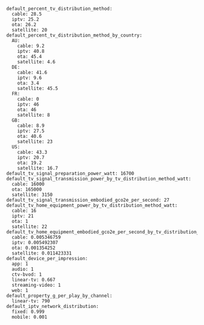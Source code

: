 ```
default_percent_tv_distribution_method:
  cable: 28.5
  iptv: 25.2
  ota: 26.2
  satellite: 20
default_percent_tv_distribution_method_by_country:
  AU:
    cable: 9.2
    iptv: 40.8
    ota: 45.4
    satellite: 4.6
  DE:
    cable: 41.6
    iptv: 9.6
    ota: 3.4
    satellite: 45.5
  FR:
    cable: 0
    iptv: 46
    ota: 46
    satellite: 8
  GB:
    cable: 8.9
    iptv: 27.5
    ota: 40.6
    satellite: 23
  US:
    cable: 43.3
    iptv: 20.7
    ota: 19.2
    satellite: 16.7
default_tv_signal_preparation_power_watt: 16700
default_tv_signal_transmission_power_by_tv_distribution_method_watt:
  cable: 16000
  ota: 165000
  satellite: 3150
default_tv_signal_transmission_embodied_gco2e_per_second: 27
default_tv_home_equipment_power_by_tv_distribution_method_watt:
  cable: 16
  iptv: 21
  ota: 1
  satellite: 22
default_tv_home_equipment_embodied_gco2e_per_second_by_tv_distribution_method:
  cable: 0.005346759
  iptv: 0.005492307
  ota: 0.001354252
  satellite: 0.011423331
default_device_per_impression:
  app: 1
  audio: 1
  ctv-bvod: 1
  linear-tv: 0.667
  streaming-video: 1
  web: 1
default_property_g_per_play_by_channel:
  linear-tv: 790
default_iptv_network_distribution:
  fixed: 0.999
  mobile: 0.001
```
